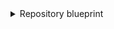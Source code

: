 <details>
<summary>Repository blueprint</summary>

```json showLineNumbers
  {
    "identifier": "service",
    "title": "Service",
    "icon": "AzureDevops",
    "schema": {
      "properties": {
        "url": {
          "title": "URL",
          "format": "url",
          "type": "string",
          "icon": "Link"
        },
        "readme": {
          "title": "README",
          "type": "string",
          "format": "markdown",
          "icon": "Book"
        },
        "workItemLinking": {
          "title": "Work Item Linking",
          "default": false,
          "type": "boolean"
        },
        "minimumApproverCount": {
          "title": "Minimum Approver Count",
          "default": 0,
          "type": "number"
        },
        "slack": {
          "icon": "Slack",
          "type": "string",
          "title": "Slack",
          "format": "url"
        },
        "tier": {
          "title": "Tier",
          "type": "string",
          "description": "How mission-critical the service is",
          "enum": [
            "Mission Critical",
            "Customer Facing",
            "Internal Service",
            "Other"
          ],
          "enumColors": {
            "Mission Critical": "turquoise",
            "Customer Facing": "green",
            "Internal Service": "darkGray",
            "Other": "yellow"
          },
          "icon": "DefaultProperty"
        }
      },
      "required": []
    },
    "mirrorProperties": {
      "defaultTeam": {
        "title": "Default Team",
        "path": "project.defaultTeam"
      }
    },
    "calculationProperties": {},
    "aggregationProperties": {},
    "relations": {
      "project": {
        "title": "Project",
        "target": "project",
        "required": false,
        "many": false
      }
    }
  }
```

</details>
